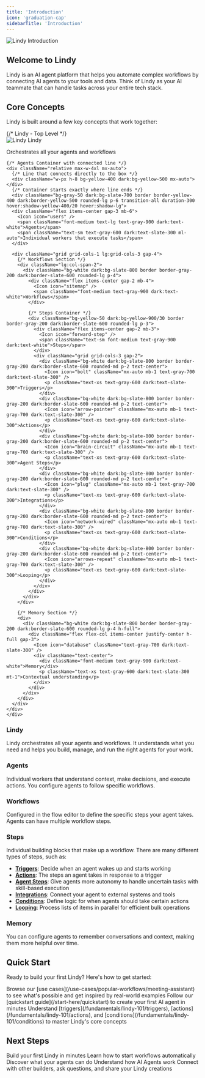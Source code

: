 ```yaml
---
title: 'Introduction'
icon: 'graduation-cap'
sidebarTitle: 'Introduction'
---
```

<Frame>
  <img src="/lindy-brand-assets/intro.jpg" alt="Lindy Introduction" />
</Frame>

## Welcome to Lindy

Lindy is an AI agent platform that helps you automate complex workflows by connecting AI agents to your tools and data. Think of Lindy as your AI teammate that can handle tasks across your entire tech stack.

## Core Concepts

Lindy is built around a few key concepts that work together:

<div className="not-prose my-8">
  <div className="text-center space-y-4">
    {/* Lindy - Top Level */}
    <div className="inline-flex items-center gap-3 px-6 py-4 bg-white dark:bg-slate-800 border border-yellow-400 dark:border-yellow-500 rounded-lg">
      <img src="/lindy-brand-assets/256-2.png" alt="Lindy" style={{ maxHeight: '30px', maxWidth: '30px' }} />
      <span className="font-medium text-lg text-gray-900 dark:text-white">Lindy</span>
    </div>
    <p className="text-sm text-gray-600 dark:text-slate-300">Orchestrates all your agents and workflows</p>
    
    {/* Agents Container with connected line */}
    <div className="relative max-w-4xl mx-auto">
      {/* Line that connects directly to the box */}
      <div className="w-px h-8 bg-yellow-400 dark:bg-yellow-500 mx-auto"></div>
      {/* Container starts exactly where line ends */}
      <div className="bg-gray-50 dark:bg-slate-700 border border-yellow-400 dark:border-yellow-500 rounded-lg p-6 transition-all duration-300 hover:shadow-yellow-400/20 hover:shadow-lg">
      <div className="flex items-center gap-3 mb-6">
        <Icon icon="users" />
        <span className="font-medium text-lg text-gray-900 dark:text-white">Agents</span>
        <span className="text-sm text-gray-600 dark:text-slate-300 ml-auto">Individual workers that execute tasks</span>
      </div>
      
      <div className="grid grid-cols-1 lg:grid-cols-3 gap-4">
        {/* Workflows Section */}
        <div className="lg:col-span-2">
          <div className="bg-white dark:bg-slate-800 border border-gray-200 dark:border-slate-600 rounded-lg p-4">
            <div className="flex items-center gap-2 mb-4">
              <Icon icon="sitemap" />
              <span className="font-medium text-gray-900 dark:text-white">Workflows</span>
            </div>
            
            {/* Steps Container */}
            <div className="bg-yellow-50 dark:bg-yellow-900/30 border border-gray-200 dark:border-slate-600 rounded-lg p-3">
              <div className="flex items-center gap-2 mb-3">
                <Icon icon="forward-step" />
                <span className="text-sm font-medium text-gray-900 dark:text-white">Steps</span>
              </div>
              <div className="grid grid-cols-3 gap-2">
                <div className="bg-white dark:bg-slate-800 border border-gray-200 dark:border-slate-600 rounded-md p-2 text-center">
                  <Icon icon="bolt" className="mx-auto mb-1 text-gray-700 dark:text-slate-300" />
                  <p className="text-xs text-gray-600 dark:text-slate-300">Triggers</p>
                </div>
                <div className="bg-white dark:bg-slate-800 border border-gray-200 dark:border-slate-600 rounded-md p-2 text-center">
                  <Icon icon="arrow-pointer" className="mx-auto mb-1 text-gray-700 dark:text-slate-300" />
                  <p className="text-xs text-gray-600 dark:text-slate-300">Actions</p>
                </div>
                <div className="bg-white dark:bg-slate-800 border border-gray-200 dark:border-slate-600 rounded-md p-2 text-center">
                  <Icon icon="brain-circuit" className="mx-auto mb-1 text-gray-700 dark:text-slate-300" />
                  <p className="text-xs text-gray-600 dark:text-slate-300">Agent Steps</p>
                </div>
                <div className="bg-white dark:bg-slate-800 border border-gray-200 dark:border-slate-600 rounded-md p-2 text-center">
                  <Icon icon="plug" className="mx-auto mb-1 text-gray-700 dark:text-slate-300" />
                  <p className="text-xs text-gray-600 dark:text-slate-300">Integrations</p>
                </div>
                <div className="bg-white dark:bg-slate-800 border border-gray-200 dark:border-slate-600 rounded-md p-2 text-center">
                  <Icon icon="network-wired" className="mx-auto mb-1 text-gray-700 dark:text-slate-300" />
                  <p className="text-xs text-gray-600 dark:text-slate-300">Conditions</p>
                </div>
                <div className="bg-white dark:bg-slate-800 border border-gray-200 dark:border-slate-600 rounded-md p-2 text-center">
                  <Icon icon="arrows-repeat" className="mx-auto mb-1 text-gray-700 dark:text-slate-300" />
                  <p className="text-xs text-gray-600 dark:text-slate-300">Looping</p>
                </div>
              </div>
            </div>
          </div>
        </div>
        
        {/* Memory Section */}
        <div>
          <div className="bg-white dark:bg-slate-800 border border-gray-200 dark:border-slate-600 rounded-lg p-4 h-full">
            <div className="flex flex-col items-center justify-center h-full gap-3">
              <Icon icon="database" className="text-gray-700 dark:text-slate-300" />
              <div className="text-center">
                <div className="font-medium text-gray-900 dark:text-white">Memory</div>
                <p className="text-xs text-gray-600 dark:text-slate-300 mt-1">Contextual understanding</p>
              </div>
            </div>
          </div>
        </div>
      </div>
    </div>
    </div>
  </div>
</div>

### **Lindy**
Lindy orchestrates all your agents and workflows. It understands what you need and helps you build, manage, and run the right agents for your work.

### **Agents**
Individual workers that understand context, make decisions, and execute actions. You configure agents to follow specific workflows.

### **Workflows**
Configured in the flow editor to define the specific steps your agent takes. Agents can have multiple workflow steps.

### **Steps**
Individual building blocks that make up a workflow. There are many different types of steps, such as:
- **[Triggers](/fundamentals/lindy-101/triggers)**: Decide when an agent wakes up and starts working
- **[Actions](/fundamentals/lindy-101/actions)**: The steps an agent takes in response to a trigger
- **[Agent Steps](/fundamentals/lindy-101/ai-agents)**: Give agents more autonomy to handle uncertain tasks with skill-based execution
- **[Integrations](/skills/popular-integrations)**: Connect your agent to external systems and tools
- **[Conditions](/fundamentals/lindy-101/conditions)**: Define logic for when agents should take certain actions
- **[Looping](/fundamentals/lindy-101/looping)**: Process lists of items in parallel for efficient bulk operations

### **Memory**
You can configure agents to remember conversations and context, making them more helpful over time.

## Quick Start

Ready to build your first Lindy? Here's how to get started:

<Steps>
  <Step title="Try a template">
    Browse our [use cases](/use-cases/popular-workflows/meeting-assistant) to see what's possible and get inspired by real-world examples
  </Step>
  <Step title="Build your first agent">
    Follow our [quickstart guide](/start-here/quickstart) to create your first AI agent in minutes
  </Step>
  <Step title="Learn the basics">
    Understand [triggers](/fundamentals/lindy-101/triggers), [actions](/fundamentals/lindy-101/actions), and [conditions](/fundamentals/lindy-101/conditions) to master Lindy's core concepts
  </Step>
</Steps>

## Next Steps

<CardGroup cols={2}>
  <Card title="Quickstart Guide" href="/start-here/quickstart" icon="rocket">
    Build your first Lindy in minutes
  </Card>
  <Card title="Triggers" href="/fundamentals/lindy-101/triggers" icon="bolt">
    Learn how to start workflows automatically
  </Card>
  <Card title="Actions" href="/fundamentals/lindy-101/actions" icon="arrow-pointer">
    Discover what your agents can do
  </Card>
  <Card title="AI Agents" href="/fundamentals/lindy-101/ai-agents" icon="brain-circuit">
    Understand how AI Agents work
  </Card>
</CardGroup>

<Card title="Community" href="https://community.lindy.ai/join" icon="users">
  Connect with other builders, ask questions, and share your Lindy creations
</Card>